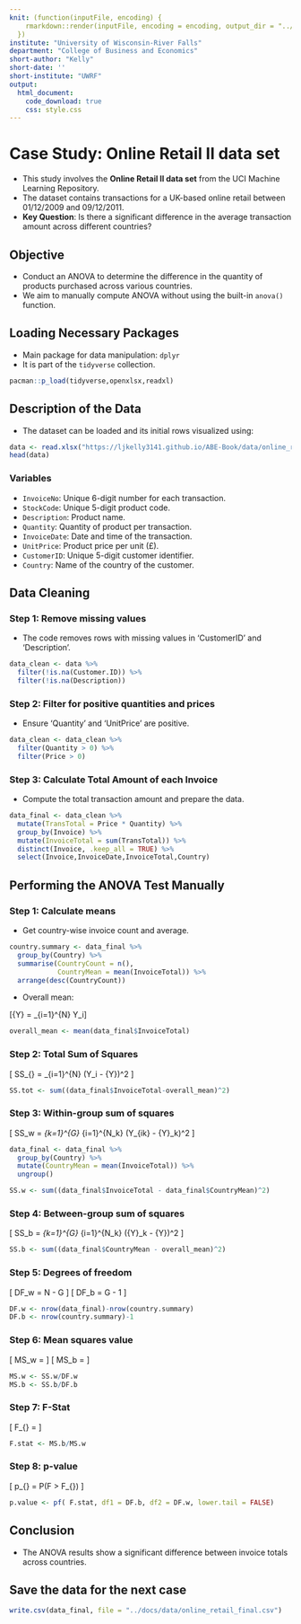 ```yaml
---
knit: (function(inputFile, encoding) {
    rmarkdown::render(inputFile, encoding = encoding, output_dir = "../docs/")
  })
institute: "University of Wisconsin-River Falls"
department: "College of Business and Economics"
short-author: "Kelly"
short-date: ''
short-institute: "UWRF"
output: 
  html_document:
    code_download: true
    css: style.css
---
```


# Case Study: Online Retail II data set

- This study involves the **Online Retail II data set** from the UCI Machine Learning Repository.
- The dataset contains transactions for a UK-based online retail between 01/12/2009 and 09/12/2011.
- **Key Question**: Is there a significant difference in the average transaction amount across different countries?

## Objective

- Conduct an ANOVA to determine the difference in the quantity of products purchased across various countries.
- We aim to manually compute ANOVA without using the built-in `anova()` function.

## Loading Necessary Packages

- Main package for data manipulation: `dplyr`
- It is part of the `tidyverse` collection.

```r
pacman::p_load(tidyverse,openxlsx,readxl)
```

## Description of the Data

- The dataset can be loaded and its initial rows visualized using:

```r
data <- read.xlsx("https://ljkelly3141.github.io/ABE-Book/data/online_retail_II.xlsx")
head(data)
```

### Variables

- `InvoiceNo`: Unique 6-digit number for each transaction.
- `StockCode`: Unique 5-digit product code.
- `Description`: Product name.
- `Quantity`: Quantity of product per transaction.
- `InvoiceDate`: Date and time of the transaction.
- `UnitPrice`: Product price per unit (£).
- `CustomerID`: Unique 5-digit customer identifier.
- `Country`: Name of the country of the customer.

## Data Cleaning

### Step 1: Remove missing values
- The code removes rows with missing values in 'CustomerID' and 'Description'.

```r
data_clean <- data %>%
  filter(!is.na(Customer.ID)) %>%
  filter(!is.na(Description))
```

### Step 2: Filter for positive quantities and prices
- Ensure 'Quantity' and 'UnitPrice' are positive.

```r
data_clean <- data_clean %>%
  filter(Quantity > 0) %>%
  filter(Price > 0)
```

### Step 3: Calculate Total Amount of each Invoice

- Compute the total transaction amount and prepare the data.

```r
data_final <- data_clean %>%
  mutate(TransTotal = Price * Quantity) %>%
  group_by(Invoice) %>%
  mutate(InvoiceTotal = sum(TransTotal)) %>%
  distinct(Invoice, .keep_all = TRUE) %>%
  select(Invoice,InvoiceDate,InvoiceTotal,Country)
```

## Performing the ANOVA Test Manually

### Step 1: Calculate means
- Get country-wise invoice count and average.

```r
country.summary <- data_final %>% 
  group_by(Country) %>% 
  summarise(CountryCount = n(),
            CountryMean = mean(InvoiceTotal)) %>% 
  arrange(desc(CountryCount))
```

- Overall mean:

\[\bar{Y} = \frac{1}{N} \sum_{i=1}^{N} Y_i\]

```r
overall_mean <- mean(data_final$InvoiceTotal)
```

### Step 2: Total Sum of Squares

\[ SS_{\text{tot}} = \sum_{i=1}^{N} (Y_i - \bar{Y})^2 \]

```r
SS.tot <- sum((data_final$InvoiceTotal-overall_mean)^2)
```

### Step 3: Within-group sum of squares

\[ SS_w = \sum_{k=1}^{G} \sum_{i=1}^{N_k} (Y_{ik} - \bar{Y}_k)^2 \]

```r
data_final <- data_final %>% 
  group_by(Country) %>% 
  mutate(CountryMean = mean(InvoiceTotal)) %>% 
  ungroup()

SS.w <- sum((data_final$InvoiceTotal - data_final$CountryMean)^2)
```

### Step 4: Between-group sum of squares

\[ SS_b = \sum_{k=1}^{G} \sum_{i=1}^{N_k} (\bar{Y}_k - \bar{Y})^2 \]

```r
SS.b <- sum((data_final$CountryMean - overall_mean)^2)
```

### Step 5: Degrees of freedom

\[ DF_w = N - G \]
\[ DF_b = G - 1 \]

```r
DF.w <- nrow(data_final)-nrow(country.summary)
DF.b <- nrow(country.summary)-1
```

### Step 6: Mean squares value

\[ MS_w = \frac{SS_w}{DF_w} \]
\[ MS_b = \frac{SS_b}{DF_b} \]

```r
MS.w <- SS.w/DF.w
MS.b <- SS.b/DF.b
```

### Step 7: F-Stat

\[ F_{\text{stat}} = \frac{MS_b}{MS_w} \]

```r
F.stat <- MS.b/MS.w
```

### Step 8: p-value

\[ p_{\text{value}} = P(F > F_{\text{stat}}) \]

```r
p.value <- pf( F.stat, df1 = DF.b, df2 = DF.w, lower.tail = FALSE)
```

## Conclusion

- The ANOVA results show a significant difference between invoice totals across countries.

## Save the data for the next case

```r
write.csv(data_final, file = "../docs/data/online_retail_final.csv")
```

